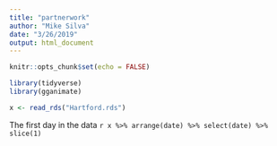```yaml
---
title: "partnerwork"
author: "Mike Silva"
date: "3/26/2019"
output: html_document
---
```


```r
knitr::opts_chunk$set(echo = FALSE)

library(tidyverse)
library(gganimate)
```

```r
x <- read_rds("Hartford.rds")

```
The first day in the data `r x %>% arrange(date) %>% select(date) %>% slice(1)`